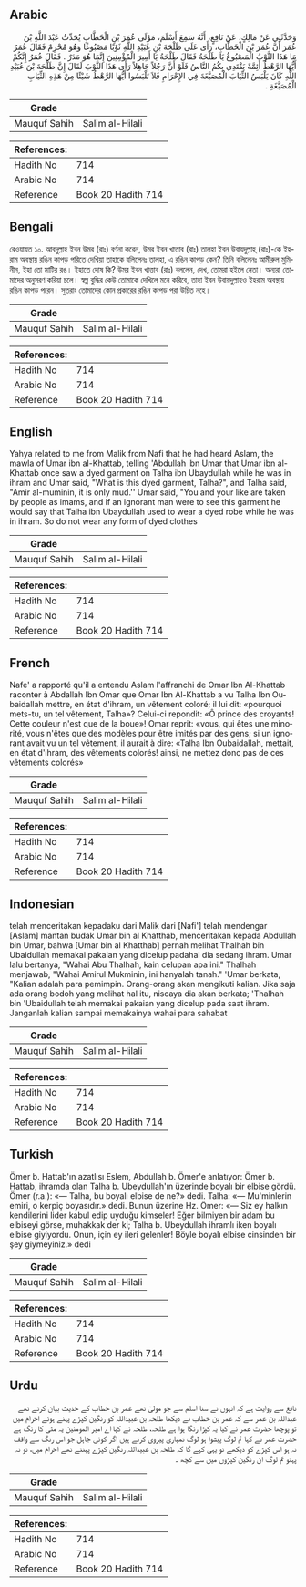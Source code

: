 ## Arabic


<div dir="rtl" lang="ar" style={{fontSize:'larger',backgroundColor:'#f8f9fa',padding:20}}>
وَحَدَّثَنِي عَنْ مَالِكٍ، عَنْ نَافِعٍ، أَنَّهُ سَمِعَ أَسْلَمَ، مَوْلَى عُمَرَ بْنِ الْخَطَّابِ يُحَدِّثُ عَبْدَ اللَّهِ بْنَ عُمَرَ أَنَّ عُمَرَ بْنَ الْخَطَّابِ، رَأَى عَلَى طَلْحَةَ بْنِ عُبَيْدِ اللَّهِ ثَوْبًا مَصْبُوغًا وَهُوَ مُحْرِمٌ فَقَالَ عُمَرُ مَا هَذَا الثَّوْبُ الْمَصْبُوغُ يَا طَلْحَةُ فَقَالَ طَلْحَةُ يَا أَمِيرَ الْمُؤْمِنِينَ إِنَّمَا هُوَ مَدَرٌ ‏.‏ فَقَالَ عُمَرُ إِنَّكُمْ أَيُّهَا الرَّهْطُ أَئِمَّةٌ يَقْتَدِي بِكُمُ النَّاسُ فَلَوْ أَنَّ رَجُلاً جَاهِلاً رَأَى هَذَا الثَّوْبَ لَقَالَ إِنَّ طَلْحَةَ بْنَ عُبَيْدِ اللَّهِ كَانَ يَلْبَسُ الثِّيَابَ الْمُصَبَّغَةَ فِي الإِحْرَامِ فَلاَ تَلْبَسُوا أَيُّهَا الرَّهْطُ شَيْئًا مِنْ هَذِهِ الثِّيَابِ الْمُصَبَّغَةِ ‏.‏
</div>
<div style={{backgroundColor:'#f8f9fa',padding:20, marginBottom: 10}}><table> <thead> <tr> <th>Grade</th> <th></th> </tr> </thead> <tbody> <tr><td>Mauquf Sahih</td><td>Salim al-Hilali</td></tr></tbody></table><table> <thead> <tr> <th>References:</th> <th></th> </tr> </thead> <tbody><tr><td>Hadith No</td><td>714</td></tr><tr><td>Arabic No</td><td>714</td></tr><tr><td>Reference</td><td>Book 20 Hadith 714</td></tr></tbody></table></div>

## Bengali


<div dir="ltr" lang="bn" style={{fontSize:'larger',backgroundColor:'#f8f9fa',padding:20}}>
রেওয়ায়ত ১০. আবদুল্লাহ ইবন উমর (রাঃ) বর্ণনা করেন, উমর ইবন খাত্তাব (রাঃ) তালহা ইবন উবায়দুল্লাহ্ (রাঃ)-কে ইহরাম অবস্থায় রঙিন কাপড় পরিতে দেখিয়া তাহাকে বলিলেনঃ তালহা, এ রঙিন কাপড় কেন? তিনি বলিলেনঃ আমীরুল মুমিনীন, ইহা তো মাটির রঙ। ইহাতে দোষ কি? উমর ইবন খাত্তাব (রাঃ) বললেন, দেখ, তোমরা হইলে নেতা। অন্যরা তোমাদের অনুসরণ করিয়া চলে। স্বল্প বুদ্ধির কেউ তোমাকে দেখিলে মনে করিবে, তাহা ইবন উবায়দুল্লাহও ইহরাম অবস্থায় রঙিন কাপড় পরেন। সুতরাং তোমাদের কোন প্রকারের রঙিন কাপড় পরা উচিত নহে।
</div>
<div style={{backgroundColor:'#f8f9fa',padding:20, marginBottom: 10}}><table> <thead> <tr> <th>Grade</th> <th></th> </tr> </thead> <tbody> <tr><td>Mauquf Sahih</td><td>Salim al-Hilali</td></tr></tbody></table><table> <thead> <tr> <th>References:</th> <th></th> </tr> </thead> <tbody><tr><td>Hadith No</td><td>714</td></tr><tr><td>Arabic No</td><td>714</td></tr><tr><td>Reference</td><td>Book 20 Hadith 714</td></tr></tbody></table></div>

## English


<div dir="ltr" lang="en" style={{fontSize:'larger',backgroundColor:'#f8f9fa',padding:20}}>
Yahya related to me from Malik from Nafi that he had heard Aslam, the mawla of Umar ibn al-Khattab, telling 'Abdullah ibn Umar that Umar ibn al-Khattab once saw a dyed garment on Talha ibn Ubaydullah while he was in ihram and Umar said, "What is this dyed garment, Talha?", and Talha said, "Amir al-muminin, it is only mud.'' Umar said, "You and your like are taken by people as imams, and if an ignorant man were to see this garment he would say that Talha ibn Ubaydullah used to wear a dyed robe while he was in ihram. So do not wear any form of dyed clothes
</div>
<div style={{backgroundColor:'#f8f9fa',padding:20, marginBottom: 10}}><table> <thead> <tr> <th>Grade</th> <th></th> </tr> </thead> <tbody> <tr><td>Mauquf Sahih</td><td>Salim al-Hilali</td></tr></tbody></table><table> <thead> <tr> <th>References:</th> <th></th> </tr> </thead> <tbody><tr><td>Hadith No</td><td>714</td></tr><tr><td>Arabic No</td><td>714</td></tr><tr><td>Reference</td><td>Book 20 Hadith 714</td></tr></tbody></table></div>

## French


<div dir="ltr" lang="fr" style={{fontSize:'larger',backgroundColor:'#f8f9fa',padding:20}}>
Nafe' a rapporté qu'il a entendu Aslam l'affranchi de Omar Ibn Al-Khattab raconter à Abdallah Ibn Omar que Omar Ibn Al-Khattab a vu Talha Ibn Oubaidallah mettre, en état d'ihram, un vêtement coloré; il lui dit: «pourquoi mets-tu, un tel vêtement, Talha»? Celui-ci repondit: «Ô prince des croyants! Cette couleur n'est que de la boue»! Omar reprit: «vous, qui êtes une minorité, vous n'êtes que des modèles pour être imités par des gens; si un ignorant avait vu un tel vêtement, il aurait à dire: «Talha Ibn Oubaidallah, mettait, en état d'ihram, des vêtements colorés! ainsi, ne mettez donc pas de ces vêtements colorés»
</div>
<div style={{backgroundColor:'#f8f9fa',padding:20, marginBottom: 10}}><table> <thead> <tr> <th>Grade</th> <th></th> </tr> </thead> <tbody> <tr><td>Mauquf Sahih</td><td>Salim al-Hilali</td></tr></tbody></table><table> <thead> <tr> <th>References:</th> <th></th> </tr> </thead> <tbody><tr><td>Hadith No</td><td>714</td></tr><tr><td>Arabic No</td><td>714</td></tr><tr><td>Reference</td><td>Book 20 Hadith 714</td></tr></tbody></table></div>

## Indonesian


<div dir="ltr" lang="id" style={{fontSize:'larger',backgroundColor:'#f8f9fa',padding:20}}>
telah menceritakan kepadaku dari Malik dari [Nafi'] telah mendengar [Aslam] mantan budak Umar bin al Khatthab, menceritakan kepada Abdullah bin Umar, bahwa [Umar bin al Khatthab] pernah melihat Thalhah bin Ubaidullah memakai pakaian yang dicelup padahal dia sedang ihram. Umar lalu bertanya, "Wahai Abu Thalhah, kain celupan apa ini." Thalhah menjawab, "Wahai Amirul Mukminin, ini hanyalah tanah." 'Umar berkata, "Kalian adalah para pemimpin. Orang-orang akan mengikuti kalian. Jika saja ada orang bodoh yang melihat hal itu, niscaya dia akan berkata; 'Thalhah bin 'Ubaidullah telah memakai pakaian yang dicelup pada saat ihram. Janganlah kalian sampai memakainya wahai para sahabat
</div>
<div style={{backgroundColor:'#f8f9fa',padding:20, marginBottom: 10}}><table> <thead> <tr> <th>Grade</th> <th></th> </tr> </thead> <tbody> <tr><td>Mauquf Sahih</td><td>Salim al-Hilali</td></tr></tbody></table><table> <thead> <tr> <th>References:</th> <th></th> </tr> </thead> <tbody><tr><td>Hadith No</td><td>714</td></tr><tr><td>Arabic No</td><td>714</td></tr><tr><td>Reference</td><td>Book 20 Hadith 714</td></tr></tbody></table></div>

## Turkish


<div dir="ltr" lang="tr" style={{fontSize:'larger',backgroundColor:'#f8f9fa',padding:20}}>
Ömer b. Hattab'ın azatlısı Eslem, Abdullah b. Ömer'e anlatıyor: Ömer b. Hattab, ihramda olan Talha b. Ubeydullah'ın üzerinde boyalı bir elbise gördü. Ömer (r.a.): «— Talha, bu boyalı elbise de ne?» dedi. Talha: «— Mu'minlerin emiri, o kerpiç boyasıdır.» dedi. Bunun üzerine Hz. Ömer: «— Siz ey halkın kendilerini lider kabul edip uyduğu kimseler! Eğer bilmiyen bir adam bu elbiseyi görse, muhakkak der ki; Talha b. Ubeydullah ihramlı iken boyalı elbise giyiyordu. Onun, için ey ileri gelenler! Böyle boyalı elbise cinsinden bir şey giymeyiniz.» dedi
</div>
<div style={{backgroundColor:'#f8f9fa',padding:20, marginBottom: 10}}><table> <thead> <tr> <th>Grade</th> <th></th> </tr> </thead> <tbody> <tr><td>Mauquf Sahih</td><td>Salim al-Hilali</td></tr></tbody></table><table> <thead> <tr> <th>References:</th> <th></th> </tr> </thead> <tbody><tr><td>Hadith No</td><td>714</td></tr><tr><td>Arabic No</td><td>714</td></tr><tr><td>Reference</td><td>Book 20 Hadith 714</td></tr></tbody></table></div>

## Urdu


<div dir="rtl" lang="ur" style={{fontSize:'larger',backgroundColor:'#f8f9fa',padding:20}}>
نافع سے روایت ہے کہ انہوں نے سنا اسلم سے جو مولیٰ تھے عمر بن خطاب کے حدیث بیان کرتے تھے عبداللہ بن عمر سے کہ عمر بن خطاب نے دیکھا طلحہ بن عبیداللہ کو رنگین کپڑے پہنے ہوئے احرام میں تو پوچھا حضرت عمر نے کیا یہ کپڑا رنگا ہوا ہے طلحہ، طلحہ نے کہا اے امیر المومنین یہ مٹی کا رنگ ہے حضرت عمر نے کہا تم لوگ پیشوا ہو لوگ تمہاری پیروی کرتے ہیں اگر کوئی جاہل جو اس رنگ سے واقف نہ ہو اس کپڑے کو دیکھے تو یہی کہے گا کہ طلحہ بن عبیداللہ رنگین کپڑے پہنتے تھے احرام میں، تو نہ پہنو تم لوگ ان رنگین کپڑوں میں سے کچھ ۔
</div>
<div style={{backgroundColor:'#f8f9fa',padding:20, marginBottom: 10}}><table> <thead> <tr> <th>Grade</th> <th></th> </tr> </thead> <tbody> <tr><td>Mauquf Sahih</td><td>Salim al-Hilali</td></tr></tbody></table><table> <thead> <tr> <th>References:</th> <th></th> </tr> </thead> <tbody><tr><td>Hadith No</td><td>714</td></tr><tr><td>Arabic No</td><td>714</td></tr><tr><td>Reference</td><td>Book 20 Hadith 714</td></tr></tbody></table></div>